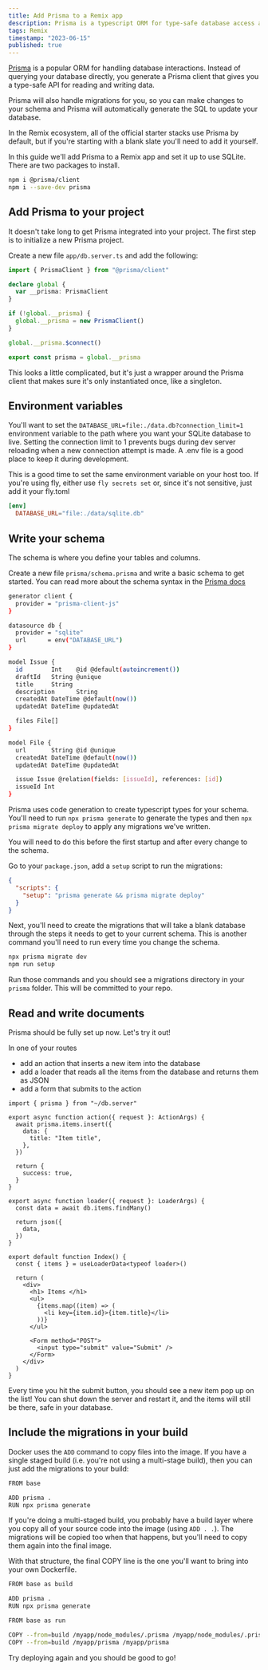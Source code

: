 ```yaml
---
title: Add Prisma to a Remix app
description: Prisma is a typescript ORM for type-safe database access and automatic migrations. Add it to your Remix app to get started with SQLite.
tags: Remix
timestamp: "2023-06-15"
published: true
---
```


[Prisma](https://www.prisma.io/) is a popular ORM for handling database interactions. Instead of querying your database directly, you generate a Prisma client that gives you a type-safe API for reading and writing data.

Prisma will also handle migrations for you, so you can make changes to your schema and Prisma will automatically generate the SQL to update your database.

In the Remix ecosystem, all of the official starter stacks use Prisma by default, but if you're starting with a blank slate you'll need to add it yourself.

In this guide we'll add Prisma to a Remix app and set it up to use SQLite. There are two packages to install.

```bash
npm i @prisma/client
npm i --save-dev prisma
```

## Add Prisma to your project

It doesn't take long to get Prisma integrated into your project. The first step is to initialize a new Prisma project.

Create a new file `app/db.server.ts` and add the following:

```ts
import { PrismaClient } from "@prisma/client"

declare global {
  var __prisma: PrismaClient
}

if (!global.__prisma) {
  global.__prisma = new PrismaClient()
}

global.__prisma.$connect()

export const prisma = global.__prisma
```

This looks a little complicated, but it's just a wrapper around the Prisma client that makes sure it's only instantiated once, like a singleton.

## Environment variables

You'll want to set the `DATABASE_URL=file:./data.db?connection_limit=1` environment variable to the path where you want your SQLite database to live. Setting the connection limit to 1 prevents bugs during dev server reloading when a new connection attempt is made. A .env file is a good place to keep it during development.

This is a good time to set the same environment variable on your host too. If you're using fly, either use `fly secrets set` or, since it's not sensitive, just add it your fly.toml

```toml
[env]
  DATABASE_URL="file:./data/sqlite.db"
```

## Write your schema

The schema is where you define your tables and columns.

Create a new file `prisma/schema.prisma` and write a basic schema to get started.<SideNote> You can read more about the schema syntax in the [Prisma docs](https://www.prisma.io/docs/concepts/components/prisma-schema)</SideNote>

```sh
generator client {
  provider = "prisma-client-js"
}

datasource db {
  provider = "sqlite"
  url      = env("DATABASE_URL")
}

model Issue {
  id        Int    @id @default(autoincrement())
  draftId   String @unique
  title     String
  description      String
  createdAt DateTime @default(now())
  updatedAt DateTime @updatedAt

  files File[]
}

model File {
  url       String @id @unique
  createdAt DateTime @default(now())
  updatedAt DateTime @updatedAt

  issue Issue @relation(fields: [issueId], references: [id])
  issueId Int
}
```

Prisma uses code generation to create typescript types for your schema. You'll need to run `npx prisma generate` to generate the types and then `npx prisma migrate deploy` to apply any migrations we've written.

You will need to do this before the first startup and after every change to the schema.

Go to your `package.json`, add a `setup` script to run the migrations:

```json
{
  "scripts": {
    "setup": "prisma generate && prisma migrate deploy"
  }
}
```

Next, you'll need to create the migrations that will take a blank database through the steps it needs to get to your current schema. This is another command you'll need to run every time you change the schema.

```sh
npx prisma migrate dev
npm run setup
```

Run those commands and you should see a migrations directory in your `prisma` folder. This will be committed to your repo.

## Read and write documents

Prisma should be fully set up now. Let's try it out!

In one of your routes

- add an action that inserts a new item into the database
- add a loader that reads all the items from the database and returns them as JSON
- add a form that submits to the action

```tsx
import { prisma } from "~/db.server"

export async function action({ request }: ActionArgs) {
  await prisma.items.insert({
    data: {
      title: "Item title",
    },
  })

  return {
    success: true,
  }
}

export async function loader({ request }: LoaderArgs) {
  const data = await db.items.findMany()

  return json({
    data,
  })
}

export default function Index() {
  const { items } = useLoaderData<typeof loader>()

  return (
    <div>
      <h1> Items </h1>
      <ul>
        {items.map((item) => (
          <li key={item.id}>{item.title}</li>
        ))}
      </ul>

      <Form method="POST">
        <input type="submit" value="Submit" />
      </Form>
    </div>
  )
}
```

Every time you hit the submit button, you should see a new item pop up on the list! You can shut down the server and restart it, and the items will still be there, safe in your database.

## Include the migrations in your build

Docker uses the `ADD` command to copy files into the image. If you have a single staged build (i.e. you're not using a multi-stage build), then you can just add the migrations to your build:

```sh
FROM base

ADD prisma .
RUN npx prisma generate
```

If you're doing a multi-staged build, you probably have a build layer where you copy all of your source code into the image (using `ADD . .`). The migrations will be copied too when that happens, but you'll need to copy them again into the final image.

With that structure, the final COPY line is the one you'll want to bring into your own Dockerfile.

```sh
FROM base as build

ADD prisma .
RUN npx prisma generate

FROM base as run

COPY --from=build /myapp/node_modules/.prisma /myapp/node_modules/.prisma
COPY --from=build /myapp/prisma /myapp/prisma
```

Try deploying again and you should be good to go!
